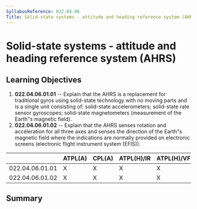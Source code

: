 ```yaml
---
SyllabusReference: 022.04.06
Title: Solid-state systems - attitude and heading reference system (AHRS)
---
```


# Solid-state systems - attitude and heading reference system (AHRS)

## Learning Objectives

1.  **022.04.06.01.01** -- Explain that the AHRS is a replacement for traditional
    gyros using solid-state technology with no moving parts and is a single unit
    consisting of: solid-state accelerometers; solid-state rate sensor
    gyroscopes; solid-state magnetometers (measurement of the Earth"s magnetic
    field).
2.  **022.04.06.01.02** -- Explain that the AHRS senses rotation and acceleration
    for all three axes and senses the direction of the Earth"s magnetic field
    where the indications are normally provided on electronic screens (electronic
    flight instrument system (EFIS)).

|                 | ATPL(A) | CPL(A) | ATPL(H)/IR | ATPL(H)/VFR | CPL(H) | IR  | CBIR(A) |
| --------------- | ------- | ------ | ---------- | ----------- | ------ | --- | ------- |
| 022.04.06.01.01 | X       | X      | X          | X           | X      | X   | X       |
| 022.04.06.01.02 | X       | X      | X          | X           | X      | X   | X       |

## Summary
